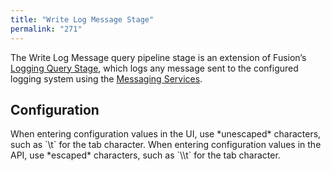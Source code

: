 ```yaml
---
title: "Write Log Message Stage"
permalink: "271"
---
```


The Write Log Message query pipeline stage is an extension of Fusion’s [Logging Query Stage](/fusion-server/4.2/287/logging-stage), which logs any message sent to the configured logging system using the [Messaging Services](/fusion-server/4.2/135/messaging-and-alerting).

## Configuration

<Tip>
When entering configuration values in the UI, use *unescaped* characters, such as `\t` for the tab character. When entering configuration values in the API, use *escaped* characters, such as `\\t` for the tab character.
</Tip>


<SchemaParamFields schema={schema}/>